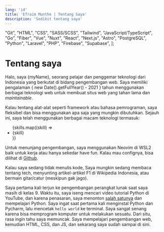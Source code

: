 ```yaml
---
lang: 'id'
title: 'Efraim Munthe | Tentang Saya'
description: 'Sedikit tentang saya'
---
```


  "Git",
  "HTML",
  "CSS",
  "SASS/SCSS",
  "Tailwind",
  "JavaScript/TypeScript",
  "Go",
  "Fiber",
  "Vue",
  "Nuxt",
  "React",
  "Next.js",
  "Astro",
  "PostgreSQL",
  "Python",
  "Laravel",
  "PHP",
  "Firebase",
  "Supabase",
];

# Tentang saya

Halo, saya {myName}, seorang pelajar dan penggemar teknologi dari Indonesia
yang berkutat di bidang pengembangan web. Saya memiliki pengalaman {
  new Date().getFullYear() - 2021
} tahun menggunakan berbagai teknologi web untuk membuat situs web yang tahan 
lama dan *maintainable*.
    
Kalau tentang alat-alat seperti framework atau bahasa pemrograman, saya fleksibel
dan bisa menggunakan apa saja yang mungkin dibutuhkan. Sejauh ini, saya telah
menggunakan berbagai macam teknologi termasuk:
    
<ul>
  {skills.map((skill) => <li>{skill}</li>)}
</ul>

Untuk menunjang pengembangan, saya menggunakan Neovim di WSL2 baik untuk kerja
atau hanya sekedar have fun. Kalau mau confignya, bisa dilihat di
[Github](https://github.com/klrfl/nvim-config).

Kalau saya sedang tidak menulis kode, Saya mungkin sedang membaca tentang tech,
menyunting artikel-artikel F1 di Wikipedia Indonesia, atau bermain gitar/catur 
(meskipun gak jago).

Saya pertama kali terjun ke pengembangan perangkat lunak saat saya masih di
kelas 9. Waktu itu, saya iseng mencari video tutorial Python di YouTube, dan
karena penasaran, saya menonton [salah satunya](https://youtu.be/_uQrJ0TkZlc)
dan mempelajari Python. Saya ingat saat pertama kali menginstal Python dan
Pycharm, lalu mencetak `hello world` ke terminal. Saya sangat senang karena bisa
memprogram komputer untuk melakukan sesuatu. Dari situ, rasa ingin tahu saya
memuncak. Saya mempelajari pengembangan web, kemudian HTML, CSS, dan JS,
dan sekarang saya sudah sampai di sini.   
 
